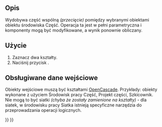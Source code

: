 <languages/>

{{Docnav/pl
|[[Part_Fuse/pl|Połączenie]]
|[[Part_JoinConnect/pl|Połącz obiekty]]
|[[Part_Workbench/pl|środowisko pracy Część]]
|IconL=Part_Fuse.svg
|IconR=Part_JoinConnect.svg
|IconC=Workbench_Part.svg
}}

{{GuiCommand/pl
|Name=Part Common
|Name/pl=Część: Część wspólna
|MenuLocation=Część → Operacje logiczne → Część wspólna
|Workbenches=[[Part_Workbench/pl|Część]]
|SeeAlso=[[Part_Boolean/pl|Operacja logiczna]], [[Part_Cut/pl|Wytnij]], [[Part_Fuse/pl|Połączenie]]
}}

<span id="Description"></span>
==Opis==

<div class="mw-translate-fuzzy">
Wydobywa część wspólną ''(przecięcie)'' pomiędzy wybranymi obiektami obiektu środowiska Część. Operacja ta jest w pełni parametryczna i komponenty mogą być modyfikowane, a wynik ponownie obliczany.
</div>

<span id="Usage"></span>
==Użycie==

<div class="mw-translate-fuzzy">
# Zaznacz dwa kształty.
# Naciśnij przycisk {{Button|[[Image:Part_Common.svg|16px|link=Part_Common]] '''Część wspólna'''}}.
</div>

<span id="Supported_inputs"></span>
==Obsługiwane dane wejściowe==

Obiekty wejściowe muszą być kształtami [[OpenCASCADE/pl|OpenCascade]]. Przykłady: obiekty wykonane z użyciem Środowisk pracy Część, Projekt części, Szkicownik. Nie mogą to być siatki ''(chyba że zostały zamienione na kształty)'' - dla siatek, w środowisku pracy Siatka istnieją specyficzne narzędzia do przeprowadzania operacji logicznych.


{{Docnav/pl
|[[Part_Fuse/pl|Połączenie]]
|[[Part_JoinConnect/pl|Połącz obiekty]]
|[[Part_Workbench/pl|środowisko pracy Część]]
|IconL=Part_Fuse.svg
|IconR=Part_JoinConnect.svg
|IconC=Workbench_Part.svg
}}

{{Part_Tools_navi{{#translation:}}}}
{{Userdocnavi{{#translation:}}}}